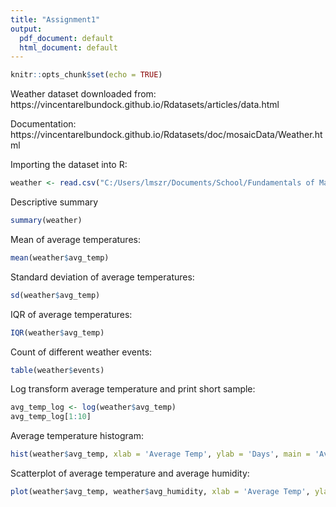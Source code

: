 ---
title: "Assignment1"
output:
  pdf_document: default
  html_document: default
---

```{r setup, include=FALSE}
knitr::opts_chunk$set(echo = TRUE)
```


Weather dataset downloaded from: https://vincentarelbundock.github.io/Rdatasets/articles/data.html

Documentation: https://vincentarelbundock.github.io/Rdatasets/doc/mosaicData/Weather.html

Importing the dataset into R:

```{r}
weather <- read.csv("C:/Users/lmszr/Documents/School/Fundamentals of Machine Learning/Weather.csv")
```

Descriptive summary

```{r}
summary(weather)
```

Mean of average temperatures:

```{r}
mean(weather$avg_temp)
```


Standard deviation of average temperatures:

```{r}
sd(weather$avg_temp)
```

IQR of average temperatures:

```{r}
IQR(weather$avg_temp)
```


Count of different weather events:

```{r}
table(weather$events)
```


Log transform average temperature and print short sample:
```{r}
avg_temp_log <- log(weather$avg_temp)
avg_temp_log[1:10]
```
Average temperature histogram:
```{r}
hist(weather$avg_temp, xlab = 'Average Temp', ylab = 'Days', main = 'Average Temperature')

```

Scatterplot of average temperature and average humidity:

```{r}
plot(weather$avg_temp, weather$avg_humidity, xlab = 'Average Temp', ylab = 'Average Humidity')
```
